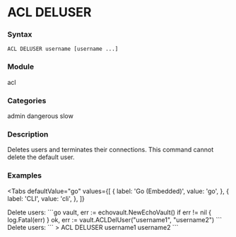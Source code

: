 
# ACL DELUSER

### Syntax
```
ACL DELUSER username [username ...]
```

### Module
<span className="acl-category">acl</span>

### Categories
<span className="acl-category">admin</span>
<span className="acl-category">dangerous</span>
<span className="acl-category">slow</span>

### Description
Deletes users and terminates their connections. This command cannot delete the default user.

### Examples

<Tabs
  defaultValue="go"
  values={[
    { label: 'Go (Embedded)', value: 'go', },
    { label: 'CLI', value: 'cli', },
  ]}
>
  <TabItem value="go">
    Delete users:
    ```go
    vault, err := echovault.NewEchoVault()
    if err != nil {
      log.Fatal(err)
    }
    ok, err := vault.ACLDelUser("username1", "username2")
    ```
  </TabItem>
  <TabItem value="cli">
  Delete users:
  ```
  > ACL DELUSER username1 username2
  ```  
  </TabItem>
</Tabs>
